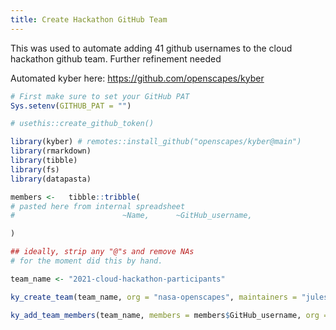 ```yaml
---
title: Create Hackathon GitHub Team
---
```


This was used to automate adding 41 github usernames to the cloud hackathon github team. Further refinement needed

Automated kyber here: <https://github.com/openscapes/kyber>

```r
# First make sure to set your GitHub PAT
Sys.setenv(GITHUB_PAT = "")

# usethis::create_github_token()

library(kyber) # remotes::install_github("openscapes/kyber@main")
library(rmarkdown)
library(tibble)
library(fs)
library(datapasta)

members <-   tibble::tribble(
# pasted here from internal spreadsheet 
#                        ~Name,      ~GitHub_username,

)

## ideally, strip any "@"s and remove NAs
# for the moment did this by hand.

team_name <- "2021-cloud-hackathon-participants"

ky_create_team(team_name, org = "nasa-openscapes", maintainers = "jules32")

ky_add_team_members(team_name, members = members$GitHub_username, org = "nasa-openscapes")


```

